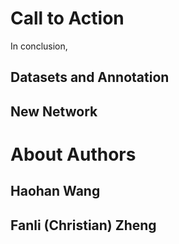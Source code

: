 # Call to Action

In conclusion, 



## Datasets and Annotation
## New Network


# About Authors

## Haohan Wang

## Fanli (Christian) Zheng
